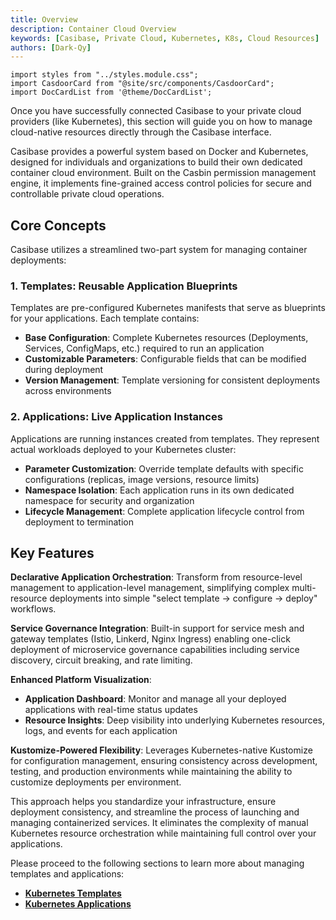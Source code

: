 ```yaml
---
title: Overview
description: Container Cloud Overview
keywords: [Casibase, Private Cloud, Kubernetes, K8s, Cloud Resources]
authors: [Dark-Qy]
---
```


```mdx-code-block
import styles from "../styles.module.css";
import CasdoorCard from "@site/src/components/CasdoorCard";
import DocCardList from '@theme/DocCardList';
```

Once you have successfully connected Casibase to your private cloud providers (like Kubernetes), this section will guide you on how to manage cloud-native resources directly through the Casibase interface.

Casibase provides a powerful system based on Docker and Kubernetes, designed for individuals and organizations to build their own dedicated container cloud environment. Built on the Casbin permission management engine, it implements fine-grained access control policies for secure and controllable private cloud operations.

## Core Concepts

Casibase utilizes a streamlined two-part system for managing container deployments:

### 1. **Templates**: Reusable Application Blueprints
Templates are pre-configured Kubernetes manifests that serve as blueprints for your applications. Each template contains:
- **Base Configuration**: Complete Kubernetes resources (Deployments, Services, ConfigMaps, etc.) required to run an application
- **Customizable Parameters**: Configurable fields that can be modified during deployment
- **Version Management**: Template versioning for consistent deployments across environments

### 2. **Applications**: Live Application Instances
Applications are running instances created from templates. They represent actual workloads deployed to your Kubernetes cluster:
- **Parameter Customization**: Override template defaults with specific configurations (replicas, image versions, resource limits)
- **Namespace Isolation**: Each application runs in its own dedicated namespace for security and organization
- **Lifecycle Management**: Complete application lifecycle control from deployment to termination

## Key Features

**Declarative Application Orchestration**: Transform from resource-level management to application-level management, simplifying complex multi-resource deployments into simple "select template → configure → deploy" workflows.

**Service Governance Integration**: Built-in support for service mesh and gateway templates (Istio, Linkerd, Nginx Ingress) enabling one-click deployment of microservice governance capabilities including service discovery, circuit breaking, and rate limiting.

**Enhanced Platform Visualization**:
- **Application Dashboard**: Monitor and manage all your deployed applications with real-time status updates
- **Resource Insights**: Deep visibility into underlying Kubernetes resources, logs, and events for each application

**Kustomize-Powered Flexibility**: Leverages Kubernetes-native Kustomize for configuration management, ensuring consistency across development, testing, and production environments while maintaining the ability to customize deployments per environment.

This approach helps you standardize your infrastructure, ensure deployment consistency, and streamline the process of launching and managing containerized services. It eliminates the complexity of manual Kubernetes resource orchestration while maintaining full control over your applications.

Please proceed to the following sections to learn more about managing templates and applications:

-   [**Kubernetes Templates**](./kubernetes-templates)
-   [**Kubernetes Applications**](./kubernetes-applications)
